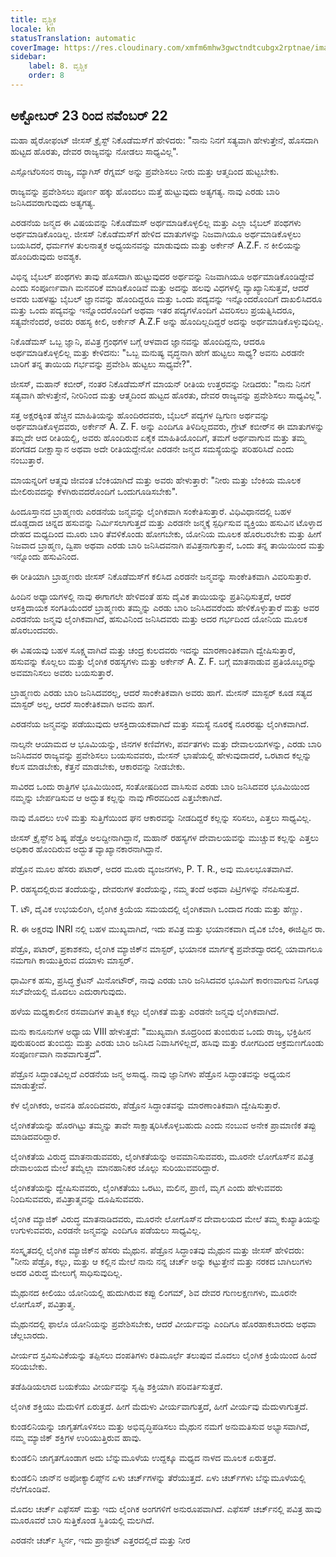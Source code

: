 ```yaml
---
title: ವೃಶ್ಚಿಕ
locale: kn
statusTranslation: automatic
coverImage: https://res.cloudinary.com/xmfm6mhw3gwctndtcubgx2rptnae/image/upload/v1741354450/small_cover_tratado_esoterico_de_astrologia_hermetica_6210a35442.webp
sidebar:
    label: 8. ವೃಶ್ಚಿಕ
    order: 8
---
```

## ಅಕ್ಟೋಬರ್ 23 ರಿಂದ ನವೆಂಬರ್ 22

ಮಹಾ ಹೈರೋಫಂಟ್ ಜೀಸಸ್ ಕ್ರೈಸ್ಟ್ ನಿಕೊಡೆಮಸ್‌ಗೆ ಹೇಳಿದರು: "ನಾನು ನಿನಗೆ ಸತ್ಯವಾಗಿ ಹೇಳುತ್ತೇನೆ, ಹೊಸದಾಗಿ ಹುಟ್ಟದ ಹೊರತು, ದೇವರ ರಾಜ್ಯವನ್ನು ನೋಡಲು ಸಾಧ್ಯವಿಲ್ಲ".

ಎಸ್ಸೋಟೆರಿಸಂನ ರಾಜ್ಯ, ಮ್ಯಾಗಿಸ್ ರೆಗ್ನಮ್ ಅನ್ನು ಪ್ರವೇಶಿಸಲು ನೀರು ಮತ್ತು ಆತ್ಮದಿಂದ ಹುಟ್ಟಬೇಕು.

ರಾಜ್ಯವನ್ನು ಪ್ರವೇಶಿಸಲು ಪೂರ್ಣ ಹಕ್ಕು ಹೊಂದಲು ಮತ್ತೆ ಹುಟ್ಟುವುದು ಅತ್ಯಗತ್ಯ. ನಾವು ಎರಡು ಬಾರಿ ಜನಿಸಿದವರಾಗುವುದು ಅತ್ಯಗತ್ಯ.

ಎರಡನೆಯ ಜನ್ಮದ ಈ ವಿಷಯವನ್ನು ನಿಕೊಡೆಮಸ್ ಅರ್ಥಮಾಡಿಕೊಳ್ಳಲಿಲ್ಲ ಮತ್ತು ಎಲ್ಲಾ ಬೈಬಲ್ ಪಂಥಗಳು ಅರ್ಥಮಾಡಿಕೊಂಡಿಲ್ಲ. ಜೀಸಸ್ ನಿಕೊಡೆಮಸ್‌ಗೆ ಹೇಳಿದ ಮಾತುಗಳನ್ನು ನಿಜವಾಗಿಯೂ ಅರ್ಥಮಾಡಿಕೊಳ್ಳಲು ಬಯಸಿದರೆ, ಧರ್ಮಗಳ ತುಲನಾತ್ಮಕ ಅಧ್ಯಯನವನ್ನು ಮಾಡುವುದು ಮತ್ತು ಅರ್ಕೇನ್ A.Z.F. ನ ಕೀಲಿಯನ್ನು ಹೊಂದಿರುವುದು ಅವಶ್ಯಕ.

ವಿಭಿನ್ನ ಬೈಬಲ್ ಪಂಥಗಳು ತಾವು ಹೊಸದಾಗಿ ಹುಟ್ಟುವುದರ ಅರ್ಥವನ್ನು ನಿಜವಾಗಿಯೂ ಅರ್ಥಮಾಡಿಕೊಂಡಿದ್ದೇವೆ ಎಂದು ಸಂಪೂರ್ಣವಾಗಿ ಮನವರಿಕೆ ಮಾಡಿಕೊಂಡಿವೆ ಮತ್ತು ಅದನ್ನು ಹಲವು ವಿಧಗಳಲ್ಲಿ ವ್ಯಾಖ್ಯಾನಿಸುತ್ತವೆ, ಆದರೆ ಅವರು ಬಹಳಷ್ಟು ಬೈಬಲ್ ಜ್ಞಾನವನ್ನು ಹೊಂದಿದ್ದರೂ ಮತ್ತು ಒಂದು ಪದ್ಯವನ್ನು ಇನ್ನೊಂದರೊಂದಿಗೆ ದಾಖಲಿಸಿದರೂ ಮತ್ತು ಒಂದು ಪದ್ಯವನ್ನು ಇನ್ನೊಂದರೊಂದಿಗೆ ಅಥವಾ ಇತರ ಪದ್ಯಗಳೊಂದಿಗೆ ವಿವರಿಸಲು ಪ್ರಯತ್ನಿಸಿದರೂ, ಸತ್ಯವೇನೆಂದರೆ, ಅವರು ರಹಸ್ಯ ಕೀಲಿ, ಅರ್ಕೇನ್ A.Z.F ಅನ್ನು ಹೊಂದಿಲ್ಲದಿದ್ದರೆ ಅದನ್ನು ಅರ್ಥಮಾಡಿಕೊಳ್ಳುವುದಿಲ್ಲ.

ನಿಕೊಡೆಮಸ್ ಒಬ್ಬ ಜ್ಞಾನಿ, ಪವಿತ್ರ ಗ್ರಂಥಗಳ ಬಗ್ಗೆ ಆಳವಾದ ಜ್ಞಾನವನ್ನು ಹೊಂದಿದ್ದನು, ಆದರೂ ಅರ್ಥಮಾಡಿಕೊಳ್ಳಲಿಲ್ಲ ಮತ್ತು ಕೇಳಿದನು: "ಒಬ್ಬ ಮನುಷ್ಯ ವೃದ್ಧನಾಗಿ ಹೇಗೆ ಹುಟ್ಟಲು ಸಾಧ್ಯ? ಅವನು ಎರಡನೇ ಬಾರಿಗೆ ತನ್ನ ತಾಯಿಯ ಗರ್ಭವನ್ನು ಪ್ರವೇಶಿಸಿ ಹುಟ್ಟಲು ಸಾಧ್ಯವೇ?".

ಜೀಸಸ್, ಮಹಾನ್ ಕಬೀರ್, ನಂತರ ನಿಕೊಡೆಮಸ್‌ಗೆ ಮಾಯನ್ ರೀತಿಯ ಉತ್ತರವನ್ನು ನೀಡಿದರು: "ನಾನು ನಿನಗೆ ಸತ್ಯವಾಗಿ ಹೇಳುತ್ತೇನೆ, ನೀರಿನಿಂದ ಮತ್ತು ಆತ್ಮದಿಂದ ಹುಟ್ಟದ ಹೊರತು, ದೇವರ ರಾಜ್ಯವನ್ನು ಪ್ರವೇಶಿಸಲು ಸಾಧ್ಯವಿಲ್ಲ".

ಸತ್ತ ಅಕ್ಷರಕ್ಕಿಂತ ಹೆಚ್ಚಿನ ಮಾಹಿತಿಯನ್ನು ಹೊಂದಿರದವರು, ಬೈಬಲ್ ಪದ್ಯಗಳ ದ್ವಿಗುಣ ಅರ್ಥವನ್ನು ಅರ್ಥಮಾಡಿಕೊಳ್ಳದವರು, ಅರ್ಕೇನ್ A. Z. F. ಅನ್ನು ಎಂದಿಗೂ ತಿಳಿದಿಲ್ಲದವರು, ಗ್ರೇಟ್ ಕಬೀರ್‌ನ ಈ ಮಾತುಗಳನ್ನು ತಮ್ಮದೇ ಆದ ರೀತಿಯಲ್ಲಿ, ಅವರು ಹೊಂದಿರುವ ಏಕೈಕ ಮಾಹಿತಿಯೊಂದಿಗೆ, ತಮಗೆ ಅರ್ಥವಾಗುವ ಮತ್ತು ತಮ್ಮ ಪಂಗಡದ ದೀಕ್ಷಾಸ್ನಾನ ಅಥವಾ ಅದೇ ರೀತಿಯದ್ದೇನೋ ಎರಡನೇ ಜನ್ಮದ ಸಮಸ್ಯೆಯನ್ನು ಪರಿಹರಿಸಿದೆ ಎಂದು ನಂಬುತ್ತಾರೆ.

ಮಾಯನ್ನರಿಗೆ ಆತ್ಮವು ಜೀವಂತ ಬೆಂಕಿಯಾಗಿದೆ ಮತ್ತು ಅವರು ಹೇಳುತ್ತಾರೆ: "ನೀರು ಮತ್ತು ಬೆಂಕಿಯ ಮೂಲಕ ಮೇಲಿರುವದನ್ನು ಕೆಳಗಿರುವದರೊಂದಿಗೆ ಒಂದುಗೂಡಿಸಬೇಕು".

ಹಿಂದೂಸ್ತಾನದ ಬ್ರಾಹ್ಮಣರು ಎರಡನೆಯ ಜನ್ಮವನ್ನು ಲೈಂಗಿಕವಾಗಿ ಸಂಕೇತಿಸುತ್ತಾರೆ. ವಿಧಿವಿಧಾನದಲ್ಲಿ ಬಹಳ ದೊಡ್ಡದಾದ ಚಿನ್ನದ ಹಸುವನ್ನು ನಿರ್ಮಿಸಲಾಗುತ್ತದೆ ಮತ್ತು ಎರಡನೇ ಜನ್ಮಕ್ಕೆ ಸ್ಪರ್ಧಿಸುವ ವ್ಯಕ್ತಿಯು ಹಸುವಿನ ಟೊಳ್ಳಾದ ದೇಹದ ಮಧ್ಯದಿಂದ ಮೂರು ಬಾರಿ ತೆವಳಿಕೊಂಡು ಹೋಗಬೇಕು, ಯೋನಿಯ ಮೂಲಕ ಹೊರಬರಬೇಕು ಮತ್ತು ಹೀಗೆ ನಿಜವಾದ ಬ್ರಾಹ್ಮಣ, ದ್ವಿಪಾ ಅಥವಾ ಎರಡು ಬಾರಿ ಜನಿಸಿದವನಾಗಿ ಪವಿತ್ರನಾಗುತ್ತಾನೆ, ಒಂದು ತನ್ನ ತಾಯಿಯಿಂದ ಮತ್ತು ಇನ್ನೊಂದು ಹಸುವಿನಿಂದ.

ಈ ರೀತಿಯಾಗಿ ಬ್ರಾಹ್ಮಣರು ಜೀಸಸ್ ನಿಕೊಡೆಮಸ್‌ಗೆ ಕಲಿಸಿದ ಎರಡನೇ ಜನ್ಮವನ್ನು ಸಾಂಕೇತಿಕವಾಗಿ ವಿವರಿಸುತ್ತಾರೆ.

ಹಿಂದಿನ ಅಧ್ಯಾಯಗಳಲ್ಲಿ ನಾವು ಈಗಾಗಲೇ ಹೇಳಿದಂತೆ ಹಸು ದೈವಿಕ ತಾಯಿಯನ್ನು ಪ್ರತಿನಿಧಿಸುತ್ತದೆ, ಆದರೆ ಆಸಕ್ತಿದಾಯಕ ಸಂಗತಿಯೆಂದರೆ ಬ್ರಾಹ್ಮಣರು ತಮ್ಮನ್ನು ಎರಡು ಬಾರಿ ಜನಿಸಿದವರೆಂದು ಹೇಳಿಕೊಳ್ಳುತ್ತಾರೆ ಮತ್ತು ಅವರ ಎರಡನೆಯ ಜನ್ಮವು ಲೈಂಗಿಕವಾಗಿದೆ, ಹಸುವಿನಿಂದ ಜನಿಸಿದವರು ಮತ್ತು ಅದರ ಗರ್ಭದಿಂದ ಯೋನಿಯ ಮೂಲಕ ಹೊರಬಂದವರು.

ಈ ವಿಷಯವು ಬಹಳ ಸೂಕ್ಷ್ಮವಾಗಿದೆ ಮತ್ತು ಚಂದ್ರ ಕುಲದವರು ಇದನ್ನು ಮಾರಣಾಂತಿಕವಾಗಿ ದ್ವೇಷಿಸುತ್ತಾರೆ, ಹಸುವನ್ನು ಕೊಲ್ಲಲು ಮತ್ತು ಲೈಂಗಿಕ ರಹಸ್ಯಗಳು ಮತ್ತು ಅರ್ಕೇನ್ A. Z. F. ಬಗ್ಗೆ ಮಾತನಾಡುವ ಪ್ರತಿಯೊಬ್ಬರನ್ನು ಅವಮಾನಿಸಲು ಅವರು ಬಯಸುತ್ತಾರೆ.

ಬ್ರಾಹ್ಮಣರು ಎರಡು ಬಾರಿ ಜನಿಸಿದವರಲ್ಲ, ಆದರೆ ಸಾಂಕೇತಿಕವಾಗಿ ಅವರು ಹಾಗೆ. ಮೇಸನ್ ಮಾಸ್ಟರ್ ಕೂಡ ಸತ್ಯದ ಮಾಸ್ಟರ್ ಅಲ್ಲ, ಆದರೆ ಸಾಂಕೇತಿಕವಾಗಿ ಅವನು ಹಾಗೆ.

ಎರಡನೆಯ ಜನ್ಮವನ್ನು ಪಡೆಯುವುದು ಆಸಕ್ತಿದಾಯಕವಾಗಿದೆ ಮತ್ತು ಸಮಸ್ಯೆ ನೂರಕ್ಕೆ ನೂರರಷ್ಟು ಲೈಂಗಿಕವಾಗಿದೆ.

ನಾಲ್ಕನೇ ಆಯಾಮದ ಆ ಭೂಮಿಯನ್ನು, ಜಿನಗಳ ಕಣಿವೆಗಳು, ಪರ್ವತಗಳು ಮತ್ತು ದೇವಾಲಯಗಳನ್ನು, ಎರಡು ಬಾರಿ ಜನಿಸಿದವರ ರಾಜ್ಯವನ್ನು ಪ್ರವೇಶಿಸಲು ಬಯಸುವವರು, ಮೇಸನ್ ಭಾಷೆಯಲ್ಲಿ ಹೇಳುವುದಾದರೆ, ಒರಟಾದ ಕಲ್ಲನ್ನು ಕೆಲಸ ಮಾಡಬೇಕು, ಕೆತ್ತನೆ ಮಾಡಬೇಕು, ಆಕಾರವನ್ನು ನೀಡಬೇಕು.

ಸಾವಿರದ ಒಂದು ರಾತ್ರಿಗಳ ಭೂಮಿಯಿಂದ, ಸಂತೋಷದಿಂದ ವಾಸಿಸುವ ಎರಡು ಬಾರಿ ಜನಿಸಿದವರ ಭೂಮಿಯಿಂದ ನಮ್ಮನ್ನು ಬೇರ್ಪಡಿಸುವ ಆ ಅದ್ಭುತ ಕಲ್ಲನ್ನು ನಾವು ಗೌರವದಿಂದ ಎತ್ತಬೇಕಾಗಿದೆ.

ನಾವು ಮೊದಲು ಉಳಿ ಮತ್ತು ಸುತ್ತಿಗೆಯಿಂದ ಘನ ಆಕಾರವನ್ನು ನೀಡದಿದ್ದರೆ ಕಲ್ಲನ್ನು ಸರಿಸಲು, ಎತ್ತಲು ಸಾಧ್ಯವಿಲ್ಲ.

ಜೀಸಸ್ ಕ್ರೈಸ್ಟ್‌ನ ಶಿಷ್ಯ ಪೆಡ್ರೊ ಅಲದ್ದೀನಾಗಿದ್ದಾನೆ, ಮಹಾನ್ ರಹಸ್ಯಗಳ ದೇವಾಲಯವನ್ನು ಮುಚ್ಚುವ ಕಲ್ಲನ್ನು ಎತ್ತಲು ಅಧಿಕಾರ ಹೊಂದಿರುವ ಅದ್ಭುತ ವ್ಯಾಖ್ಯಾನಕಾರನಾಗಿದ್ದಾನೆ.

ಪೆಡ್ರೊನ ಮೂಲ ಹೆಸರು ಪಟಾರ್, ಅದರ ಮೂರು ವ್ಯಂಜನಗಳು, P. T. R., ಅವು ಮೂಲಭೂತವಾಗಿವೆ.

P. ರಹಸ್ಯದಲ್ಲಿರುವ ತಂದೆಯನ್ನು, ದೇವರುಗಳ ತಂದೆಯನ್ನು, ನಮ್ಮ ತಂದೆ ಅಥವಾ ಪಿಟ್ರಿಗಳನ್ನು ನೆನಪಿಸುತ್ತದೆ.

T. ಟೌ, ದೈವಿಕ ಉಭಯಲಿಂಗಿ, ಲೈಂಗಿಕ ಕ್ರಿಯೆಯ ಸಮಯದಲ್ಲಿ ಲೈಂಗಿಕವಾಗಿ ಒಂದಾದ ಗಂಡು ಮತ್ತು ಹೆಣ್ಣು.

R. ಈ ಅಕ್ಷರವು INRI ನಲ್ಲಿ ಬಹಳ ಮುಖ್ಯವಾಗಿದೆ, ಇದು ಪವಿತ್ರ ಮತ್ತು ಭಯಾನಕವಾಗಿ ದೈವಿಕ ಬೆಂಕಿ, ಈಜಿಪ್ಟಿನ ರಾ.

ಪೆಡ್ರೊ, ಪಟಾರ್, ಪ್ರಕಾಶಕನು, ಲೈಂಗಿಕ ಮ್ಯಾಜಿಕ್‌ನ ಮಾಸ್ಟರ್, ಭಯಾನಕ ಮಾರ್ಗಕ್ಕೆ ಪ್ರವೇಶದ್ವಾರದಲ್ಲಿ ಯಾವಾಗಲೂ ನಮಗಾಗಿ ಕಾಯುತ್ತಿರುವ ದಯಾಳು ಮಾಸ್ಟರ್.

ಧಾರ್ಮಿಕ ಹಸು, ಪ್ರಸಿದ್ಧ ಕ್ರೆಟನ್ ಮಿನೋಟೌರ್, ನಾವು ಎರಡು ಬಾರಿ ಜನಿಸಿದವರ ಭೂಮಿಗೆ ಕಾರಣವಾಗುವ ನಿಗೂಢ ಸಬ್‌ವೇಯಲ್ಲಿ ಮೊದಲು ಎದುರಾಗುವುದು.

ಹಳೆಯ ಮಧ್ಯಕಾಲೀನ ರಸವಾದಿಗಳ ತಾತ್ವಿಕ ಕಲ್ಲು ಲೈಂಗಿಕತೆ ಮತ್ತು ಎರಡನೇ ಜನ್ಮವು ಲೈಂಗಿಕವಾಗಿದೆ.

ಮನು ಕಾನೂನುಗಳ ಅಧ್ಯಾಯ VIII ಹೇಳುತ್ತದೆ: "ಮುಖ್ಯವಾಗಿ ಶೂದ್ರರಿಂದ ತುಂಬಿರುವ ಒಂದು ರಾಜ್ಯ, ಭಕ್ತಿಹೀನ ಪುರುಷರಿಂದ ತುಂಬಿದ್ದು ಮತ್ತು ಎರಡು ಬಾರಿ ಜನಿಸಿದ ನಿವಾಸಿಗಳಿಲ್ಲದೆ, ಹಸಿವು ಮತ್ತು ರೋಗದಿಂದ ಆಕ್ರಮಣಗೊಂಡು ಸಂಪೂರ್ಣವಾಗಿ ನಾಶವಾಗುತ್ತದೆ".

ಪೆಡ್ರೊನ ಸಿದ್ಧಾಂತವಿಲ್ಲದೆ ಎರಡನೆಯ ಜನ್ಮ ಅಸಾಧ್ಯ. ನಾವು ಜ್ಞಾನಿಗಳು ಪೆಡ್ರೊನ ಸಿದ್ಧಾಂತವನ್ನು ಅಧ್ಯಯನ ಮಾಡುತ್ತೇವೆ.

ಕೆಳ ಲೈಂಗಿಕರು, ಅವನತಿ ಹೊಂದಿದವರು, ಪೆಡ್ರೊನ ಸಿದ್ಧಾಂತವನ್ನು ಮಾರಣಾಂತಿಕವಾಗಿ ದ್ವೇಷಿಸುತ್ತಾರೆ.

ಲೈಂಗಿಕತೆಯನ್ನು ಹೊರಗಿಟ್ಟು ತಮ್ಮನ್ನು ತಾವೇ ಸಾಕ್ಷಾತ್ಕರಿಸಿಕೊಳ್ಳಬಹುದು ಎಂದು ನಂಬುವ ಅನೇಕ ಪ್ರಾಮಾಣಿಕ ತಪ್ಪು ಮಾಡಿದವರಿದ್ದಾರೆ.

ಲೈಂಗಿಕತೆಯ ವಿರುದ್ಧ ಮಾತನಾಡುವವರು, ಲೈಂಗಿಕತೆಯನ್ನು ಅವಮಾನಿಸುವವರು, ಮೂರನೇ ಲೋಗೊಸ್‌ನ ಪವಿತ್ರ ದೇವಾಲಯದ ಮೇಲೆ ತಮ್ಮೆಲ್ಲಾ ಮಾನಹಾನಿಕರ ಜೊಲ್ಲು ಸುರಿಯುವವರಿದ್ದಾರೆ.

ಲೈಂಗಿಕತೆಯನ್ನು ದ್ವೇಷಿಸುವವರು, ಲೈಂಗಿಕತೆಯು ಒರಟು, ಮಲಿನ, ಪ್ರಾಣಿ, ಮೃಗ ಎಂದು ಹೇಳುವವರು ನಿಂದಿಸುವವರು, ಪವಿತ್ರಾತ್ಮವನ್ನು ದೂಷಿಸುವವರು.

ಲೈಂಗಿಕ ಮ್ಯಾಜಿಕ್ ವಿರುದ್ಧ ಮಾತನಾಡಿದವರು, ಮೂರನೇ ಲೋಗೊಸ್‌ನ ದೇವಾಲಯದ ಮೇಲೆ ತಮ್ಮ ಕುಖ್ಯಾತಿಯನ್ನು ಉಗುಳುವವರು, ಎರಡನೇ ಜನ್ಮವನ್ನು ಎಂದಿಗೂ ಪಡೆಯಲು ಸಾಧ್ಯವಿಲ್ಲ.

ಸಂಸ್ಕೃತದಲ್ಲಿ ಲೈಂಗಿಕ ಮ್ಯಾಜಿಕ್‌ನ ಹೆಸರು ಮೈಥುನ. ಪೆಡ್ರೊನ ಸಿದ್ಧಾಂತವು ಮೈಥುನ ಮತ್ತು ಜೀಸಸ್ ಹೇಳಿದರು: "ನೀನು ಪೆಡ್ರೊ, ಕಲ್ಲು, ಮತ್ತು ಆ ಕಲ್ಲಿನ ಮೇಲೆ ನಾನು ನನ್ನ ಚರ್ಚ್ ಅನ್ನು ಕಟ್ಟುತ್ತೇನೆ ಮತ್ತು ನರಕದ ಬಾಗಿಲುಗಳು ಅದರ ವಿರುದ್ಧ ಮೇಲುಗೈ ಸಾಧಿಸುವುದಿಲ್ಲ.

ಮೈಥುನದ ಕೀಲಿಯು ಯೋನಿಯಲ್ಲಿ ಹುದುಗಿರುವ ಕಪ್ಪು ಲಿಂಗಮ್, ಶಿವ ದೇವರ ಗುಣಲಕ್ಷಣಗಳು, ಮೂರನೇ ಲೋಗೊಸ್, ಪವಿತ್ರಾತ್ಮ.

ಮೈಥುನದಲ್ಲಿ ಫಾಲೊ ಯೋನಿಯನ್ನು ಪ್ರವೇಶಿಸಬೇಕು, ಆದರೆ ವೀರ್ಯವನ್ನು ಎಂದಿಗೂ ಹೊರಹಾಕಬಾರದು ಅಥವಾ ಚೆಲ್ಲಬಾರದು.

ವೀರ್ಯದ ಸ್ರವಿಸುವಿಕೆಯನ್ನು ತಪ್ಪಿಸಲು ದಂಪತಿಗಳು ರತಿಮೂರ್ಛೆ ತಲುಪುವ ಮೊದಲು ಲೈಂಗಿಕ ಕ್ರಿಯೆಯಿಂದ ಹಿಂದೆ ಸರಿಯಬೇಕು.

ತಡೆಹಿಡಿಯಲಾದ ಬಯಕೆಯು ವೀರ್ಯವನ್ನು ಸೃಷ್ಟಿ ಶಕ್ತಿಯಾಗಿ ಪರಿವರ್ತಿಸುತ್ತದೆ.

ಲೈಂಗಿಕ ಶಕ್ತಿಯು ಮೆದುಳಿಗೆ ಏರುತ್ತದೆ. ಹೀಗೆ ಮೆದುಳು ವೀರ್ಯವಾಗುತ್ತದೆ, ಹೀಗೆ ವೀರ್ಯವು ಮೆದುಳಾಗುತ್ತದೆ.

ಕುಂಡಲಿನಿಯನ್ನು ಜಾಗೃತಗೊಳಿಸಲು ಮತ್ತು ಅಭಿವೃದ್ಧಿಪಡಿಸಲು ಮೈಥುನ ನಮಗೆ ಅನುಮತಿಸುವ ಅಭ್ಯಾಸವಾಗಿದೆ, ನಮ್ಮ ಮ್ಯಾಜಿಕ್ ಶಕ್ತಿಗಳ ಉರಿಯುತ್ತಿರುವ ಹಾವು.

ಕುಂಡಲಿನಿ ಜಾಗೃತಗೊಂಡಾಗ ಅದು ಬೆನ್ನುಮೂಳೆಯ ಉದ್ದಕ್ಕೂ ಮಧ್ಯದ ನಾಳದ ಮೂಲಕ ಏರುತ್ತದೆ.

ಕುಂಡಲಿನಿ ಜಾನ್‌ನ ಅಪೋಕ್ಯಾಲಿಪ್ಸ್‌ನ ಏಳು ಚರ್ಚ್‌ಗಳನ್ನು ತೆರೆಯುತ್ತದೆ. ಏಳು ಚರ್ಚ್‌ಗಳು ಬೆನ್ನುಮೂಳೆಯಲ್ಲಿ ನೆಲೆಗೊಂಡಿವೆ.

ಮೊದಲ ಚರ್ಚ್ ಎಫೆಸಸ್ ಮತ್ತು ಇದು ಲೈಂಗಿಕ ಅಂಗಗಳಿಗೆ ಅನುರೂಪವಾಗಿದೆ. ಎಫೆಸಸ್ ಚರ್ಚ್‌ನಲ್ಲಿ ಪವಿತ್ರ ಹಾವು ಮೂರೂವರೆ ಬಾರಿ ಸುತ್ತಿಕೊಂಡ ಸ್ಥಿತಿಯಲ್ಲಿ ಮಲಗಿದೆ.

ಎರಡನೇ ಚರ್ಚ್ ಸ್ಮಿರ್ನ, ಇದು ಪ್ರಾಸ್ಟೇಟ್ ಎತ್ತರದಲ್ಲಿದೆ ಮತ್ತು ನೀರ
